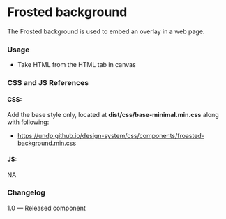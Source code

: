 
<Meta title="Utilities/Frosted background" />

# Frosted background

The Frosted background is used to embed an overlay in a web page.

<Canvas>
  <Story name="Frosted background">
    <FrostedImage></FrostedImage>
  </Story>
</Canvas>

###

### Usage

- Take HTML from the HTML tab in canvas

### CSS and JS References

#### CSS:

Add the base style only, located at **dist/css/base-minimal.min.css** along with following:

- https://undp.github.io/design-system/css/components/froasted-background.min.css

#### JS:

NA

### Changelog

1.0 — Released component
